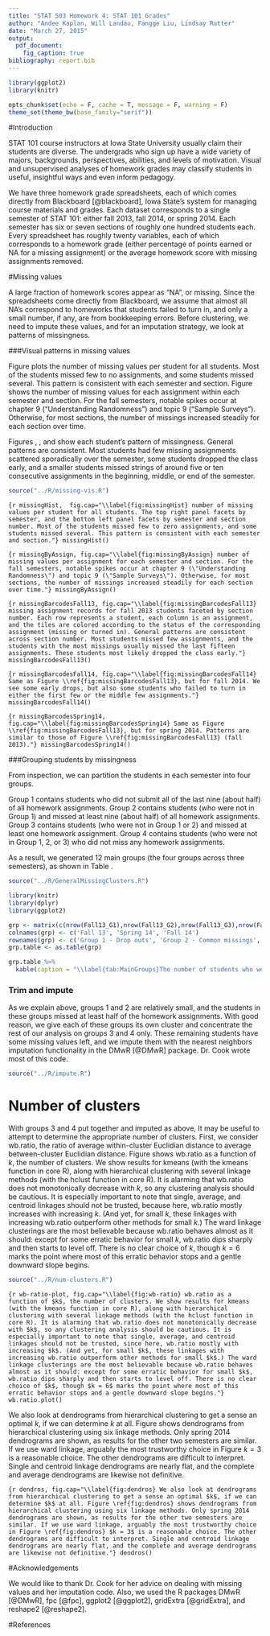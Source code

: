 ```yaml
---
title: "STAT 503 Homework 4: STAT 101 Grades"
author: "Andee Kaplan, Will Landau, Fangge Liu, Lindsay Rutter"
date: "March 27, 2015"
output:
  pdf_document:
    fig_caption: true
bibliography: report.bib
---
```


```r
library(ggplot2)
library(knitr)

```

```r
opts_chunk$set(echo = F, cache = T, message = F, warning = F)
theme_set(theme_bw(base_family="serif"))
```

#Introduction

STAT 101 course instructors at Iowa State University usually claim their students are diverse. The undergrads who sign up have a wide variety of majors, backgrounds, perspectives, abilities, and levels of motivation. Visual and unsupervised analyses of homework grades may classify students in useful, insightful ways and even inform pedagogy.

We have three homework grade spreadsheets, each of which comes directly from Blackboard [@blackboard], Iowa State's system for managing course materials and grades. Each dataset corresponds to a single semester of STAT 101: either fall 2013, fall 2014, or spring 2014. Each semester has six or seven sections of roughly one hundred students each. Every spreadsheet has roughly twenty variables, each of which corresponds to a homework grade (either percentage of points earned or NA for a missing assignment) or the average homework score with missing assignments removed.

#Missing values

A large fraction of homework scores appear as "NA", or missing. Since the spreadsheets come directly from Blackboard, we assume that almost all NA's correspond to homeworks that students failed to turn in, and only a small number, if any, are from bookkeeping errors. Before clustering, we need to impute these values, and for an imputation strategy, we look at patterns of missingness. 

###Visual patterns in missing values

Figure \ref{fig:missingHist} plots the number of missing values per student for all students. Most of the students missed few to no assignments, and some students missed several. This pattern is consistent with each semester and section. Figure \ref{fig:missingByAssign} shows the number of missing values for each assignment within each semester and section. For the fall semesters, notable spikes occur at chapter 9 ("Understanding Randomness") and topic 9 ("Sample Surveys"). Otherwise, for most sections, the number of missings increased steadily for each section over time.

Figures \ref{fig:missingBarcodesFall13}, \ref{fig:missingBarcodesFall14}, and \ref{fig:missingBarcodesSpring14} show each student's pattern of missingness. General patterns are consistent. Most students had few missing assignments scattered sporadically over the semester, some students dropped the class early, and a smaller students missed strings of around five or ten consecutive assignments in the beginning, middle, or end of the semester.


```r
source("../R/missing-vis.R")
```

```{r missingHist,  fig.cap="\\label{fig:missingHist} number of missing values per student for all students. The top right panel facets by semester, and the bottom left panel facets by semester and section number. Most of the students missed few to zero assignments, and some students missed several. This pattern is consistent with each semester and section."}
missingHist()
```


```{r missingByAssign, fig.cap="\\label{fig:missingByAssign} number of missing values per assignment for each semester and section. For the fall semesters, notable spikes occur at chapter 9 (\"Understanding Randomness\") and topic 9 (\"Sample Surveys\"). Otherwise, for most sections, the number of missings increased steadily for each section over time."}
missingByAssign()
```

```{r missingBarcodesFall13, fig.cap="\\label{fig:missingBarcodesFall13} missing assignment records for fall 2013 students faceted by section number. Each row represents a student, each column is an assignment, and the tiles are colored according to the status of the corresponding assignment (missing or turned in). General patterns are consistent across section number. Most students missed few assignments, and the students with the most missings usually missed the last fifteen assignments. These students most likely dropped the class early."}
missingBarcodesFall13()
```

```{r missingBarcodesFall14, fig.cap="\\label{fig:missingBarcodesFall14} Same as Figure \\ref{fig:missingBarcodesFall13}, but for fall 2014. We see some early drops, but also some students who failed to turn in either the first few or the middle few assignments."}
missingBarcodesFall14()
```

```{r missingBarcodesSpring14, fig.cap="\\label{fig:missingBarcodesSpring14} Same as Figure \\ref{fig:missingBarcodesFall13}, but for spring 2014. Patterns are similar to those of Figure \\ref{fig:missingBarcodesFall13} (fall 2013)."}
missingBarcodesSpring14()
```

###Grouping students by missingness

From inspection, we can partition the students in each semester into four groups.

Group 1 contains students who did not submit all of the last nine (about half) of all homework assignments. Group 2 contains students (who were not in Group 1) and missed at least nine (about half) of all homework assignments. Group 3 contains students (who were not in Group 1 or 2) and missed at least one homework assignment. Group 4 contains students (who were not in Group 1, 2, or 3) who did not miss any homework assignments.

As a result, we generated 12 main groups (the four groups across three semesters), as shown in Table \ref{tab:MainGroups}.  

```r
source("../R/GeneralMissingClusters.R")
```


```r
library(knitr)
library(dplyr)
library(ggplot2)

grp <- matrix(c(nrow(Fall13_G1),nrow(Fall13_G2),nrow(Fall13_G3),nrow(Fall13_G4), nrow(Spring14_G1),nrow(Spring14_G2),nrow(Spring14_G3),nrow(Spring14_G4),nrow(Fall14_G1),nrow(Fall14_G2),nrow(Fall14_G3),nrow(Fall14_G4)), ncol=3)
colnames(grp) <- c('Fall 13', 'Spring 14', 'Fall 14')
rownames(grp) <- c('Group 1 - Drop outs', 'Group 2 - Common missings', 'Group 3 - Sporadic missings', 'Group 4 - No missings')
grp.table <- as.table(grp)

grp.table %>%
  kable(caption = "\\label{tab:MainGroups}The number of students who were categorized into one of four mutually-exclusive groups, for the three semesters. We considered Groups 1 and 2 to be problematic, as they likely represented students who dropped the course or habitually missed assignments. However, even after removing students from Groups 1 and 2, we are still left with a very large dataset to cluster")
```

### Trim and impute

As we explain above, groups 1 and 2 are relatively small, and the students in these groups missed at least half of the homework assignments. With good reason, we give each of these groups its own cluster and concentrate the rest of our analysis on groups 3 and 4 only. These remaining students have some missing values left, and we impute them with the nearest neighbors imputation functionality in the DMwR [@DMwR] package. Dr. Cook wrote most of this code.

```r
source("../R/impute.R")
```

\clearpage

# Number of clusters

With groups 3 and 4 put together and imputed as above, It may be useful to attempt to determine the appropriate number of clusters. First, we consider wb.ratio, the ratio of average within-cluster Euclidian distance to average between-cluster Euclidian distance. Figure \ref{fig:wb-ratio} shows wb.ratio as a function of $k$, the number of clusters. We show results for kmeans (with the kmeans function in core R), along with hierarchical clustering with several linkage methods (with the hclust function in core R). It is alarming that wb.ratio does not monotonically decrease with $k$, so any clustering analysis should be cautious. It is especially important to note that single, average, and centroid linkages should not be trusted, because here, wb.ratio mostly increases with increasing $k$. (And yet, for small $k$, these linkages with increasing wb.ratio outperform other methods for small $k$.) The ward linkage clusterings are the most believable because wb.ratio behaves almost as it should: except for some erratic behavior for small $k$, wb.ratio dips sharply and then starts to level off. There is no clear choice of $k$, though $k = 6$ marks the point where most of this erratic behavior stops and a gentle downward slope begins.


```r
source("../R/num-clusters.R")
```

```{r wb-ratio-plot, fig.cap="\\label{fig:wb-ratio} wb.ratio as a function of $k$, the number of clusters. We show results for kmeans (with the kmeans function in core R), along with hierarchical clustering with several linkage methods (with the hclust function in core R). It is alarming that wb.ratio does not monotonically decrease with $k$, so any clustering analysis should be cautious. It is especially important to note that single, average, and centroid linkages should not be trusted, since here, wb.ratio mostly with increasing $k$. (And yet, for small $k$, these linkages with increasing wb.ratio outperform other methods for small $k$.) The ward linkage clusterings are the most believable because wb.ratio behaves almost as it should: except for some erratic behavior for small $k$, wb.ratio dips sharply and then starts to level off. There is no clear choice of $k$, though $k = 6$ marks the point where most of this erratic behavior stops and a gentle downward slope begins."}
wb.ratio.plot()
```


We also look at dendrograms from hierarchical clustering to get a sense an optimal $k$, if we can determine $k$ at all. Figure \ref{fig:dendros} shows dendrograms from hierarchical clustering using six linkage methods. Only spring 2014 dendrograms are shown, as results for the other two semesters are similar. If we use ward linkage, arguably the most trustworthy choice in Figure \ref{fig:dendros} $k = 3$ is a reasonable choice. The other dendrograms are difficult to interpret. Single and centroid linkage dendrograms are nearly flat, and the complete and average dendrograms are likewise not definitive.  

```{r dendros, fig.cap="\\label{fig:dendros} We also look at dendrograms from hierarchical clustering to get a sense an optimal $k$, if we can determine $k$ at all. Figure \ref{fig:dendros} shows dendrograms from hierarchical clustering using six linkage methods. Only spring 2014 dendrograms are shown, as results for the other two semesters are similar. If we use ward linkage, arguably the most trustworthy choice in Figure \ref{fig:dendros} $k = 3$ is a reasonable choice. The other dendrograms are difficult to interpret. Single and centroid linkage dendrograms are nearly flat, and the complete and average dendrograms are likewise not definitive."}
dendros()
```





#Acknowledgements

We would like to thank Dr. Cook for her advice on dealing with missing values and her imputation code. Also, we used the R packages DMwR [@DMwR], fpc [@fpc], ggplot2 [@ggplot2], gridExtra [@gridExtra], and reshape2 [@reshape2].

#References


